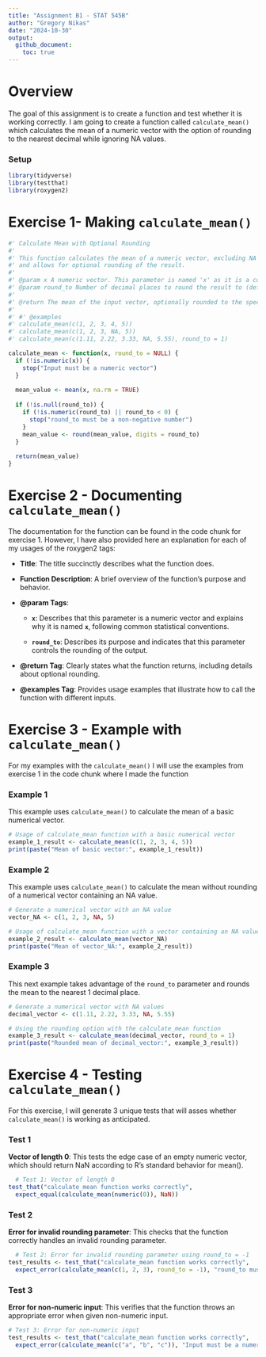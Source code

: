 ```yaml
---
title: "Assignment B1 - STAT 545B"
author: "Gregory Nikas"
date: "2024-10-30"
output: 
  github_document:
    toc: true
---
```


# Overview

The goal of this assignment is to create a function and test whether it is working correctly. I am going to create a function called `calculate_mean()` which calculates the mean of a numeric vector with the option of rounding to the nearest decimal while ignoring NA values.

### Setup

```r
library(tidyverse)
library(testthat)
library(roxygen2)
```

# Exercise 1- Making `calculate_mean()`

```r
#' Calculate Mean with Optional Rounding
#'
#' This function calculates the mean of a numeric vector, excluding NA values,
#' and allows for optional rounding of the result.
#'
#' @param x A numeric vector. This parameter is named 'x' as it is a common convention in statistics to denote a variable or dataset.
#' @param round_to Number of decimal places to round the result to (default is NULL, meaning no rounding). The name 'round_to' clearly indicates its purpose of specifying how many decimal places the output should be rounded to.
#'
#' @return The mean of the input vector, optionally rounded to the specified number of decimal places. If no rounding is specified, it returns the mean as a numeric value.
#' 
#' #' @examples
#' calculate_mean(c(1, 2, 3, 4, 5))
#' calculate_mean(c(1, 2, 3, NA, 5))
#' calculate_mean(c(1.11, 2.22, 3.33, NA, 5.55), round_to = 1)

calculate_mean <- function(x, round_to = NULL) {
  if (!is.numeric(x)) {
    stop("Input must be a numeric vector")
  }
  
  mean_value <- mean(x, na.rm = TRUE)
  
  if (!is.null(round_to)) {
    if (!is.numeric(round_to) || round_to < 0) {
      stop("round_to must be a non-negative number")
    }
    mean_value <- round(mean_value, digits = round_to)
  }
  
  return(mean_value)
}
```

# Exercise 2 - Documenting `calculate_mean()`

The documentation for the function can be found in the code chunk for exercise 1. However, I have also provided here an explanation for each of my usages of the roxygen2 tags:

-   **Title**: The title succinctly describes what the function does.

-   **Function Description**: A brief overview of the function's purpose and behavior.

-   **\@param Tags**:

    -   **`x`**: Describes that this parameter is a numeric vector and explains why it is named **`x`**, following common statistical conventions.

    -   **`round_to`**: Describes its purpose and indicates that this parameter controls the rounding of the output.

-   **\@return Tag**: Clearly states what the function returns, including details about optional rounding.

-   **\@examples Tag**: Provides usage examples that illustrate how to call the function with different inputs.

# Exercise 3 - Example with `calculate_mean()`

For my examples with the `calculate_mean()` I will use the examples from exercise 1 in the code chunk where I made the function

### Example 1

This example uses `calculate_mean()` to calculate the mean of a basic numerical vector.

```r
# Usage of calculate_mean function with a basic numerical vector
example_1_result <- calculate_mean(c(1, 2, 3, 4, 5))
print(paste("Mean of basic vector:", example_1_result))
```

### Example 2

This example uses `calculate_mean()` to calculate the mean without rounding of a numerical vector containing an NA value.

```r
# Generate a numerical vector with an NA value
vector_NA <- c(1, 2, 3, NA, 5)

# Usage of calculate_mean function with a vector containing an NA value
example_2_result <- calculate_mean(vector_NA)
print(paste("Mean of vector_NA:", example_2_result))
```

### Example 3

This next example takes advantage of the `round_to` parameter and rounds the mean to the nearest 1 decimal place.

```r
# Generate a numerical vector with NA values
decimal_vector <- c(1.11, 2.22, 3.33, NA, 5.55)

# Using the rounding option with the calculate_mean function
example_3_result <- calculate_mean(decimal_vector, round_to = 1)
print(paste("Rounded mean of decimal_vector:", example_3_result))
```

# Exercise 4 - Testing `calculate_mean()`

For this exercise, I will generate 3 unique tests that will asses whether `calculate_mean()` is working as anticipated.

### Test 1

**Vector of length 0**: This tests the edge case of an empty numeric vector, which should return NaN according to R's standard behavior for mean().

```r
  # Test 1: Vector of length 0
test_that("calculate_mean function works correctly",
  expect_equal(calculate_mean(numeric(0)), NaN))
```

### Test 2

**Error for invalid rounding parameter**: This checks that the function correctly handles an invalid rounding parameter.

```r
  # Test 2: Error for invalid rounding parameter using round_to = -1
test_results <- test_that("calculate_mean function works correctly",
  expect_error(calculate_mean(c(1, 2, 3), round_to = -1), "round_to must be a non-negative number"))
```

### Test 3

**Error for non-numeric input**: This verifies that the function throws an appropriate error when given non-numeric input.

```r
# Test 3: Error for non-numeric input
test_results <- test_that("calculate_mean function works correctly",
  expect_error(calculate_mean(c("a", "b", "c")), "Input must be a numeric vector"))
```

